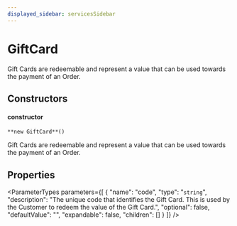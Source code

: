 ```yaml
---
displayed_sidebar: servicesSidebar
---
```



# GiftCard

Gift Cards are redeemable and represent a value that can be used towards the payment of an Order.

## Constructors

#### constructor

`**new GiftCard**()`

Gift Cards are redeemable and represent a value that can be used towards the payment of an Order.

## Properties

<ParameterTypes parameters={[
  {
    "name": "code",
    "type": "`string`",
    "description": "The unique code that identifies the Gift Card. This is used by the Customer to redeem the value of the Gift Card.",
    "optional": false,
    "defaultValue": "",
    "expandable": false,
    "children": []
  }
]} />
